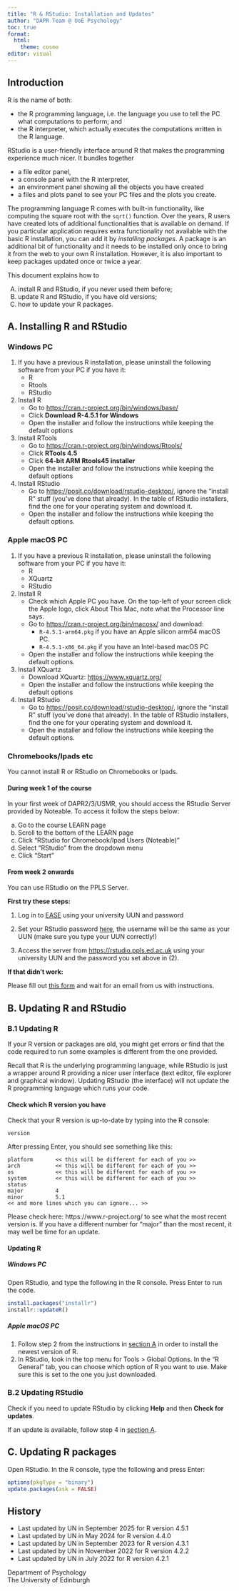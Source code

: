 ```yaml
---
title: "R & RStudio: Installation and Updates"
author: "DAPR Team @ UoE Psychology"
toc: true
format:
  html:
    theme: cosmo
editor: visual
---
```


## Introduction

R is the name of both:

- the R programming language, i.e. the language you use to tell the PC what computations to perform; and
- the R interpreter, which actually executes the computations written in the R language.

RStudio is a user-friendly interface around R that makes the programming experience much nicer. It bundles together 

- a file editor panel, 
- a console panel with the R interpreter, 
- an environment panel showing all the objects you have created
- a files and plots panel to see your PC files and the plots you create.


The programming language R comes with built-in functionality, like computing the square root with the `sqrt()` function. Over the years, R users have created lots of additional functionalities that is available on demand. If you particular application requires extra functionality not available with the basic R installation, you can add it by *installing packages*. A package is an additional bit of functionality and it needs to be installed only once to bring it from the web to your own R installation. However, it is also important to keep packages updated once or twice a year.


This document explains how to 

A) install R and RStudio, if you never used them before; 
B) update R and RStudio, if you have old versions;
C) how to update your R packages.




## A. Installing R and RStudio {#install-rstudio}

::: {.panel-tabset}

### Windows PC

1. If you have a previous R installation, please uninstall the following software from your PC if you have it:
    - R
    - Rtools
    - RStudio
2. Install R
    - Go to <https://cran.r-project.org/bin/windows/base/> 
    - Click __Download R-4.5.1 for Windows__
    - Open the installer and follow the instructions while keeping the default options
3. Install RTools
    - Go to <https://cran.r-project.org/bin/windows/Rtools/> 
    - Click __RTools 4.5__
    - Click __64-bit ARM Rtools45 installer__
    - Open the installer and follow the instructions while keeping the default options
4. Install RStudio
    - Go to <https://posit.co/download/rstudio-desktop/>, ignore the "install R" stuff (you've done that already). In the table of RStudio installers, find the one for your operating system and download it.  
    - Open the installer and follow the instructions while keeping the default options.


### Apple macOS PC

1. If you have a previous R installation, please uninstall the following software from your PC if you have it:
    - R
    - XQuartz
    - RStudio
2. Install R
    - Check which Apple PC you have. On the top-left of your screen click the Apple logo, click About This Mac, note what the Processor line says. 
    - Go to <https://cran.r-project.org/bin/macosx/> and download:  
        - `R-4.5.1-arm64.pkg` if you have an Apple silicon arm64 macOS PC.
        - `R-4.5.1-x86_64.pkg` if you have an Intel-based macOS PC
    - Open the installer and follow the instructions while keeping the default options.
3. Install XQuartz
    - Download XQuartz: <https://www.xquartz.org/>
    - Open the installer and follow the instructions while keeping the default options
4. Install RStudio
    - Go to <https://posit.co/download/rstudio-desktop/>, ignore the "install R" stuff (you've done that already). In the table of RStudio installers, find the one for your operating system and download it.  
    - Open the installer and follow the instructions while keeping the default options.


### Chromebooks/Ipads etc

You cannot install R or RStudio on Chromebooks or Ipads.  

::: {.callout-important icon='false'}
#### During week 1 of the course

In your first week of DAPR2/3/USMR, you should access the RStudio Server provided by Noteable. To access it follow the steps below:

a. Go to the course LEARN page
b. Scroll to the bottom of the LEARN page
c. Click "RStudio for Chromebook/Ipad Users (Noteable)"
d. Select "RStudio" from the dropdown menu
e. Click "Start"
:::

::: {.callout-note collapse="true" icon='false'}

#### From week 2 onwards

You can use RStudio on the PPLS Server.  

__First try these steps:__

1. Log in to [EASE](https://www.ease.ed.ac.uk/) using your university UUN and password

2. Set your RStudio password [here](https://rstudio.ppls.ed.ac.uk/setpass.php), the username will be the same as your UUN (make sure you type your UUN correctly!)

3. Access the server from <https://rstudio.ppls.ed.ac.uk> using your university UUN and the password you set above in (2).

__If that didn't work:__

Please fill out [this form](https://forms.office.com/r/Pc5aqhyveE) and wait for an email from us with instructions.

:::

:::




## B. Updating R and RStudio

### B.1 Updating R

If your R version or packages are old, you might get errors or find that the code required to run some examples is different from the one provided.

Recall that R is the underlying programming language, while RStudio is just a wrapper around R providing a nicer user interface (text editor, file explorer and graphical window). Updating RStudio (the interface) will not update the R programming language which runs your code.  

#### Check which R version you have

Check that your R version is up-to-date by typing into the R console:

```
version
```

After pressing Enter, you should see  something like this:

```
platform       << this will be different for each of you >>     
arch           << this will be different for each of you >>                  
os             << this will be different for each of you >>     
system         << this will be different for each of you >>        
status                                     
major          4                           
minor          5.1                         
<< and more lines which you can ignore... >>
```

Please check here: https://www.r-project.org/ to see what the most recent version is. If you have a different number for "major" than the most recent, it may well be time for an update.  


#### Updating R

::: {.panel-tabset}

##### Windows PC

Open RStudio, and type the following in the R console. Press Enter to run the code.

```r
install.packages("installr")
installr::updateR()
```


##### Apple macOS PC

1. Follow step 2 from the instructions in [section A](#install-r) in order to install the newest version of R.  
2. In RStudio, look in the top menu for Tools > Global Options. In the "R General" tab, you can choose which option of R you want to use. Make sure this is set to the one you just downloaded.  

:::


### B.2 Updating RStudio

Check if you need to update RStudio by clicking __Help__ and then __Check for updates__.

If an update is available, follow step 4 in [section A](#install-rstudio).



## C. Updating R packages {#update-packages}

Open RStudio. In the R console, type the following and press Enter:

```r
options(pkgType = "binary")
update.packages(ask = FALSE)
```



## History

- Last updated by UN in September 2025 for R version 4.5.1
- Last updated by UN in May 2024 for R version 4.4.0
- Last updated by UN in September 2023 for R version 4.3.1
- Last updated by UN in November 2022 for R version 4.2.2
- Last updated by UN in July 2022 for R version 4.2.1

Department of Psychology  
The University of Edinburgh
